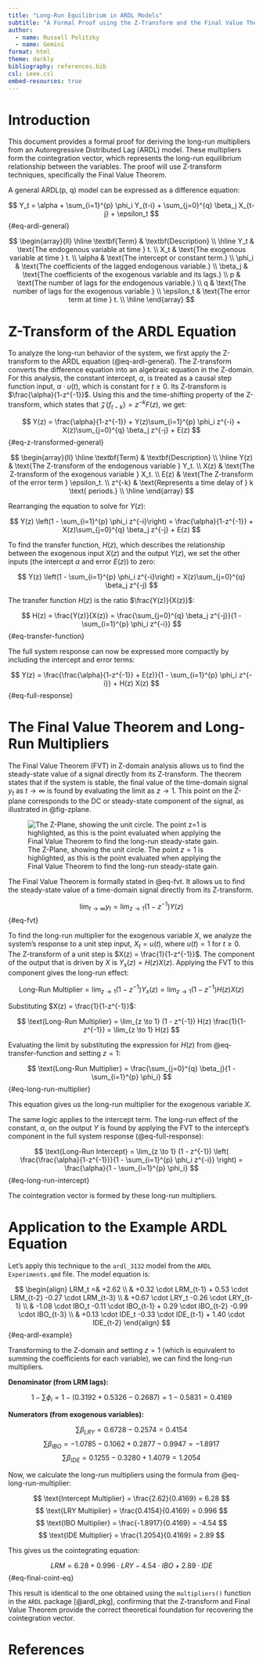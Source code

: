 ```yaml
---
title: "Long-Run Equilibrium in ARDL Models"
subtitle: "A Formal Proof using the Z-Transform and the Final Value Theorem"
author:
  - name: Russell Politzky
  - name: Gemini
format: html
theme: darkly
bibliography: references.bib
csl: ieee.csl
embed-resources: true
---
```


# Introduction

This document provides a formal proof for deriving the long-run multipliers from an Autoregressive Distributed Lag (ARDL) model. These multipliers form the cointegration vector, which represents the long-run equilibrium relationship between the variables. The proof will use Z-transform techniques, specifically the Final Value Theorem.

A general ARDL(p, q) model can be expressed as a difference equation:

$$
Y_t = \alpha + \sum_{i=1}^{p} \phi_i Y_{t-i} + \sum_{j=0}^{q} \beta_j X_{t-j} + \epsilon_t
$$ {#eq-ardl-general}

$$
\begin{array}{ll}
\hline
\textbf{Term} & \textbf{Description} \\
\hline
Y_t & \text{The endogenous variable at time } t. \\
X_t & \text{The exogenous variable at time } t. \\
\alpha & \text{The intercept or constant term.} \\
\phi_i & \text{The coefficients of the lagged endogenous variable.} \\
\beta_j & \text{The coefficients of the exogenous variable and its lags.} \\
p & \text{The number of lags for the endogenous variable.} \\
q & \text{The number of lags for the exogenous variable.} \\
\epsilon_t & \text{The error term at time } t. \\
\hline
\end{array}
$$

# Z-Transform of the ARDL Equation

To analyze the long-run behavior of the system, we first apply the Z-transform to the ARDL equation (@eq-ardl-general). The Z-transform converts the difference equation into an algebraic equation in the Z-domain. For this analysis, the constant intercept, $\alpha$, is treated as a causal step function input, $\alpha \cdot u(t)$, which is constant for $t \ge 0$. Its Z-transform is $\frac{\alpha}{1-z^{-1}}$. Using this and the time-shifting property of the Z-transform, which states that $\mathcal{Z}\{f_{t-k}\} = z^{-k}F(z)$, we get:

$$
Y(z) = \frac{\alpha}{1-z^{-1}} + Y(z)\sum_{i=1}^{p} \phi_i z^{-i} + X(z)\sum_{j=0}^{q} \beta_j z^{-j} + E(z)
$$ {#eq-z-transformed-general}

$$
\begin{array}{ll}
\hline
\textbf{Term} & \textbf{Description} \\
\hline
Y(z) & \text{The Z-transform of the endogenous variable } Y_t. \\
X(z) & \text{The Z-transform of the exogenous variable } X_t. \\
E(z) & \text{The Z-transform of the error term } \epsilon_t. \\
z^{-k} & \text{Represents a time delay of } k \text{ periods.} \\
\hline
\end{array}
$$

Rearranging the equation to solve for $Y(z)$:

$$
Y(z) \left(1 - \sum_{i=1}^{p} \phi_i z^{-i}\right) = \frac{\alpha}{1-z^{-1}} + X(z)\sum_{j=0}^{q} \beta_j z^{-j} + E(z)
$$

To find the transfer function, $H(z)$, which describes the relationship between the exogenous input $X(z)$ and the output $Y(z)$, we set the other inputs (the intercept $\alpha$ and error $E(z)$) to zero:

$$
Y(z) \left(1 - \sum_{i=1}^{p} \phi_i z^{-i}\right) = X(z)\sum_{j=0}^{q} \beta_j z^{-j}
$$

The transfer function $H(z)$ is the ratio $\frac{Y(z)}{X(z)}$:

$$
H(z) = \frac{Y(z)}{X(z)} = \frac{\sum_{j=0}^{q} \beta_j z^{-j}}{1 - \sum_{i=1}^{p} \phi_i z^{-i}}
$$ {#eq-transfer-function}

The full system response can now be expressed more compactly by including the intercept and error terms:

$$
Y(z) = \frac{\frac{\alpha}{1-z^{-1}} + E(z)}{1 - \sum_{i=1}^{p} \phi_i z^{-i}} + H(z) X(z)
$$ {#eq-full-response}

# The Final Value Theorem and Long-Run Multipliers

The Final Value Theorem (FVT) in Z-domain analysis allows us to find the steady-state value of a signal directly from its Z-transform. The theorem states that if the system is stable, the final value of the time-domain signal $y_t$ as $t \to \infty$ is found by evaluating the limit as $z \to 1$. This point on the Z-plane corresponds to the DC or steady-state component of the signal, as illustrated in @fig-zplane.

![The Z-Plane, showing the unit circle. The point $z=1$ is highlighted, as this is the point evaluated when applying the Final Value Theorem to find the long-run steady-state gain.](z_plane.svg){#fig-zplane}

The Final Value Theorem is formally stated in @eq-fvt. It allows us to find the steady-state value of a time-domain signal directly from its Z-transform.

$$
\lim_{t \to \infty} y_t = \lim_{z \to 1} (1 - z^{-1}) Y(z)
$$ {#eq-fvt}

To find the long-run multiplier for the exogenous variable $X$, we analyze the system's response to a unit step input, $X_t = u(t)$, where $u(t) = 1$ for $t \ge 0$. The Z-transform of a unit step is $X(z) = \frac{1}{1-z^{-1}}$. The component of the output that is driven by $X$ is $Y_x(z) = H(z)X(z)$. Applying the FVT to this component gives the long-run effect:

$$
\text{Long-Run Multiplier} = \lim_{z \to 1} (1 - z^{-1}) Y_x(z) = \lim_{z \to 1} (1 - z^{-1}) H(z) X(z)
$$

Substituting $X(z) = \frac{1}{1-z^{-1}}$:

$$
\text{Long-Run Multiplier} = \lim_{z \to 1} (1 - z^{-1}) H(z) \frac{1}{1-z^{-1}} = \lim_{z \to 1} H(z)
$$

Evaluating the limit by substituting the expression for $H(z)$ from @eq-transfer-function and setting $z=1$:

$$
\text{Long-Run Multiplier} = \frac{\sum_{j=0}^{q} \beta_j}{1 - \sum_{i=1}^{p} \phi_i}
$$ {#eq-long-run-multiplier}

This equation gives us the long-run multiplier for the exogenous variable $X$.

The same logic applies to the intercept term. The long-run effect of the constant, $\alpha$, on the output $Y$ is found by applying the FVT to the intercept's component in the full system response (@eq-full-response):

$$
\text{Long-Run Intercept} = \lim_{z \to 1} (1 - z^{-1}) \left( \frac{\frac{\alpha}{1-z^{-1}}}{1 - \sum_{i=1}^{p} \phi_i z^{-i}} \right) = \frac{\alpha}{1 - \sum_{i=1}^{p} \phi_i}
$$ {#eq-long-run-intercept}

The cointegration vector is formed by these long-run multipliers.

# Application to the Example ARDL Equation

Let's apply this technique to the `ardl_3132` model from the `ARDL Experiments.qmd` file. The model equation is:

$$
\begin{align}
LRM_t =& +2.62 \\
     & +0.32 \cdot LRM_{t-1} + 0.53 \cdot LRM_{t-2} -0.27 \cdot LRM_{t-3} \\
     & +0.67 \cdot LRY_t -0.26 \cdot LRY_{t-1} \\
     & -1.08 \cdot IBO_t -0.11 \cdot IBO_{t-1} + 0.29 \cdot IBO_{t-2} -0.99 \cdot IBO_{t-3} \\
     & +0.13 \cdot IDE_t -0.33 \cdot IDE_{t-1} + 1.40 \cdot IDE_{t-2}
\end{align}
$$ {#eq-ardl-example}

Transforming to the Z-domain and setting $z=1$ (which is equivalent to summing the coefficients for each variable), we can find the long-run multipliers.

**Denominator (from LRM lags):**

$$
1 - \sum \phi_i = 1 - (0.3192 + 0.5326 - 0.2687) = 1 - 0.5831 = 0.4169
$$

**Numerators (from exogenous variables):**

$$
\sum \beta_{LRY} = 0.6728 - 0.2574 = 0.4154
$$
$$
\sum \beta_{IBO} = -1.0785 - 0.1062 + 0.2877 - 0.9947 = -1.8917
$$
$$
\sum \beta_{IDE} = 0.1255 - 0.3280 + 1.4079 = 1.2054
$$

Now, we calculate the long-run multipliers using the formula from @eq-long-run-multiplier:

$$
\text{Intercept Multiplier} = \frac{2.62}{0.4169} = 6.28
$$
$$
\text{LRY Multiplier} = \frac{0.4154}{0.4169} = 0.996
$$
$$
\text{IBO Multiplier} = \frac{-1.8917}{0.4169} = -4.54
$$
$$
\text{IDE Multiplier} = \frac{1.2054}{0.4169} = 2.89
$$

This gives us the cointegrating equation:

$$
LRM = 6.28 + 0.996 \cdot LRY - 4.54 \cdot IBO + 2.89 \cdot IDE
$$ {#eq-final-coint-eq}

This result is identical to the one obtained using the `multipliers()` function in the `ARDL` package [@ardl_pkg], confirming that the Z-transform and Final Value Theorem provide the correct theoretical foundation for recovering the cointegration vector.

# References
